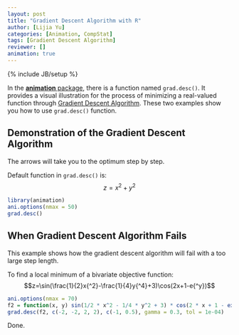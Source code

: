```yaml
---
layout: post
title: "Gradient Descent Algorithm with R"
author: [Lijia Yu]
categories: [Animation, CompStat]
tags: [Gradient Descent Algorithm]
reviewer: []
animation: true
---
```

{% include JB/setup %}

In the [**animation** package](http://yihui.name/animation), there is a function named `grad.desc()`. It provides a visual illustration for the process of minimizing a real-valued function through [Gradient Descent Algorithm](http://en.wikipedia.org/wiki/Gradient_descent). These two examples show you how to use `grad.desc()` function.

## Demonstration of the Gradient Descent Algorithm

The arrows will take you to the optimum step by step.

Default function in `grad.desc()` is: $$z=x{^2}+y{^2}$$

```r
library(animation)
ani.options(nmax = 50)    
grad.desc()
```

## When Gradient Descent Algorithm Fails

This example shows how the gradient descent algorithm will fail with a too large step length.

To find a local minimum of a bivariate objective function: $$z=\sin(\frac{1}{2}x{^2}-\frac{1}{4}y{^4}+3)\cos(2x+1-e{^y})$$

```r
ani.options(nmax = 70)
f2 = function(x, y) sin(1/2 * x^2 - 1/4 * y^2 + 3) * cos(2 * x + 1 - exp(y))
grad.desc(f2, c(-2, -2, 2, 2), c(-1, 0.5), gamma = 0.3, tol = 1e-04)
```

Done.

